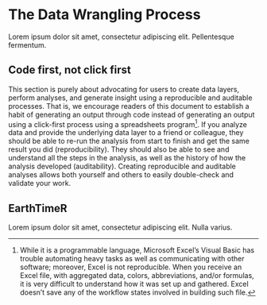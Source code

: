 # The Data Wrangling Process

Lorem ipsum dolor sit amet, consectetur adipiscing elit. Pellentesque fermentum.

## Code first, not click first

This section is purely about advocating for users to create data layers, perform analyses, and generate insight using a reproducible and auditable processes. That is, we encourage readers of this document to establish a habit of generating an output through code instead of generating an output using a click-first process using a spreadsheets program^[While it is a programmable language, Microsoft Excel’s Visual Basic has trouble automating heavy tasks as well as communicating with other software; moreover, Excel is not reproducible. When you receive an Excel file, with aggregated data, colors, abbreviations, and/or formulas, it is very difficult to understand how it was set up and gathered. Excel doesn’t save any of the workflow states involved in building such file.]. If you analyze data and provide the underlying data layer to a friend or colleague, they should be able to re-run the analysis from start to finish and get the same result you did (reproducibility). They should also be able to see and understand all the steps in the analysis, as well as the history of how the analysis developed (auditability). Creating reproducible and auditable analyses allows both yourself and others to easily double-check and validate your work.

## EarthTimeR

Lorem ipsum dolor sit amet, consectetur adipiscing elit. Nulla varius.